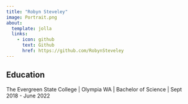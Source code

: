 ```yaml
---
title: "Robyn Steveley"
image: Portrait.png
about:
  template: jolla
  links:
    - icon: github
      text: Github
      href: https://github.com/RobynSteveley
---
```


## Education

The Evergreen State College | Olympia WA |
Bachelor of Science | Sept 2018 - June 2022
